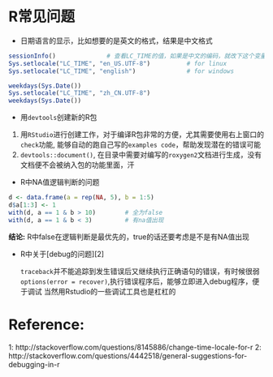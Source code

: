 
# R常见问题

- 日期语言的显示，比如想要的是英文的格式，结果是中文格式

```r
sessionInfo()              # 查看LC_TIME的值，如果是中文的编码，就改下这个变量值
Sys.setlocale("LC_TIME", "en_US.UTF-8")          # for linux
Sys.setlocale("LC_TIME", "english")              # for windows

weekdays(Sys.Date())
Sys.setlocale("LC_TIME", "zh_CN.UTF-8")
weekdays(Sys.Date())
```

- 用`devtools`创建新的R包

1. 用`RStudio`进行创建工作，对于编译R包非常的方便，尤其需要使用右上窗口的`check`功能, 能够自动的跑自己写的`examples code`，帮助发现潜在的错误可能
2. `devtools::document()`, 在目录中需要对编写的`roxygen2`文档进行生成，没有文档便不会被纳入包的功能里面，汗


- R中NA值逻辑判断的问题

```r
d <- data.frame(a = rep(NA, 5), b = 1:5)
d$a[1:3] <- 1
with(d, a == 1 & b > 10)        # 全为false
with(d, a == 1 & b < 3)         # 有na值出现
```

**结论:** R中false在逻辑判断是最优先的，true的话还要考虑是不是有NA值出现

- R中关于[debug的问题][2]

  `traceback`并不能追踪到发生错误后又继续执行正确语句的错误，有时候很弱
  `options(error = recover)`,执行错误程序后，能够立即进入debug程序，便于调试
  当然用Rstudio的一些调试工具也是杠杠的

# Reference:

1: http://stackoverflow.com/questions/8145886/change-time-locale-for-r
2: http://stackoverflow.com/questions/4442518/general-suggestions-for-debugging-in-r
